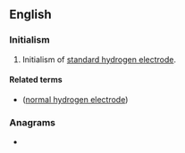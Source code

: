 {{also|Appendix:Variations of "she"}}
==English==

===Initialism===
{{rfc-header|Initialism}}
{{head|en|initialism}}

# Initialism of [[standard hydrogen electrode]].

====Related terms====
* {{l|en|NHE}} ([[normal hydrogen electrode]])

===Anagrams===
* {{anagrams|en|EH&S|EHS|Esh|HSE|esh|he's|hes|hse}}